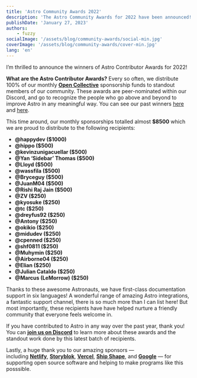 ```yaml
---
title: 'Astro Community Awards 2022'
description: 'The Astro Community Awards for 2022 have been announced! These awards recognize the Astro community members who went above and beyond the past year. Read more to find out who was recognized!'
publishDate: 'January 27, 2023'
authors:
    - fuzzy
socialImage: '/assets/blog/community-awards/social-min.jpg'
coverImage: '/assets/blog/community-awards/cover-min.jpg'
lang: 'en'
---
```


I’m thrilled to announce the winners of Astro Contributor Awards for 2022!

**What are the Astro Contributor Awards?** Every so often, we distribute 100% of our monthly **[Open Collective](https://opencollective.com/astrodotbuild)** sponsorship funds to standout members of our community. These awards are peer-nominated within our Discord, and go to recognize the people who go above and beyond to improve Astro in any meaningful way. You can see our past winners [here](/blog/contributor-awards-4/) and [here](/blog/community-day/).

This time around, our monthly sponsorships totalled almost **$8500** which we are proud to distribute to the following recipients:

- **@happydev ($1000)**
- **@hippo ($500)**
- **@kevinzunigacuellar ($500)**
- **@Yan ‘Sidebar’ Thomas ($500)**
- **@Lloyd ($500)**
- **@wassfila ($500)**
- **@Bryceguy ($500)**
- **@JuanM04 ($500)**
- **@Rishi Raj Jain ($500)**
- **@ZV ($250)**
- **@kyosuke ($250)**
- **@tc ($250)**
- **@dreyfus92 ($250)**
- **@Antony ($250)**
- **@okikio ($250)**
- **@midudev ($250)**
- **@cpenned ($250)**
- **@shf0811 ($250)**
- **@Muhymin ($250)**
- **@Airborne04 ($250)**
- **@Elian ($250)**
- **@Julian Cataldo ($250)**
- **@Marcus (LeMorrow) ($250)**

Thanks to these awesome Astronauts, we have first-class documentation support in six languages! A wonderful range of amazing Astro integrations, a fantastic support channel, there is so much more than I can list here! But most importantly, these recipients have have helped nurture a friendly community that everyone feels welcome in.

If you have contributed to Astro in any way over the past year, thank you! You can **[join us on Discord](https://astro.build/chat)** to learn more about these awards and the standout work done by this latest batch of recipients.

Lastly, a huge thank you to our amazing sponsors — including **[Netlify](https://www.netlify.com/)**, **[Storyblok](https://storyblok.com/)**, **[Vercel](https://vercel.com/)**, **[Ship Shape](https://shipshape.io/)**, and **[Google](https://google.com/)** — for supporting open source software and helping to make programs like this posssible.
